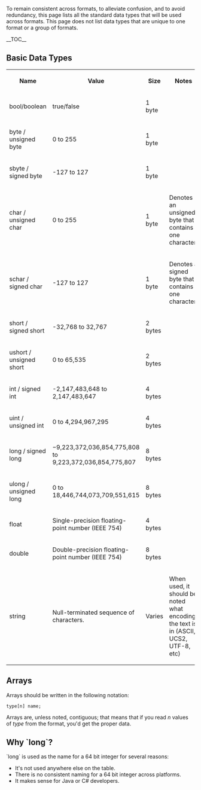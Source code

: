 <!---
 - @name Data Types
 - @slugs Types Data_Types
 --->

To remain consistent across formats, to alleviate confusion, and to avoid redundancy, this page lists all the standard data types that will be used across formats. This page does not list data types that are unique to one format or a group of formats.

__TOC__

== Basic Data Types ==

<table>
 <tr>
  <th>Name</th>
  <th>Value</th>
  <th>Size</th>
  <th>Notes</th>
 </tr>
 <tr>
  <td>bool/boolean</td>
  <td>true/false</td>
  <td>1 byte</td>
  <td></td>
 </tr>
  <tr>
  <td>byte / unsigned byte</td>
  <td>0 to 255</td>
  <td>1 byte</td>
  <td></td>
 </tr>
  <tr>
  <td>sbyte / signed byte</td>
  <td>-127 to 127</td>
  <td>1 byte</td>
  <td></td>
 </tr>
  <tr>
  <td>char / unsigned char</td>
  <td>0 to 255</td>
  <td>1 byte</td>
  <td>Denotes an unsigned byte that contains one character.</td>
 </tr>
  <tr>
  <td>schar / signed char</td>
  <td>-127 to 127</td>
  <td>1 byte</td>
  <td>Denotes a signed byte that contains one character.</td>
 </tr>
  <tr>
  <td>short / signed short</td>
  <td>-32,768 to 32,767</td>
  <td>2 bytes</td>
  <td></td>
 </tr>
  <tr>
  <td>ushort / unsigned short</td>
  <td>0 to 65,535</td>
  <td>2 bytes</td>
  <td></td>
 </tr>
  <tr>
  <td>int / signed int</td>
  <td>-2,147,483,648 to 2,147,483,647</td>
  <td>4 bytes</td>
  <td></td>
 </tr>
  <tr>
  <td>uint / unsigned int</td>
  <td>0 to 4,294,967,295</td>
  <td>4 bytes</td>
  <td></td>
 </tr>
  <tr>
  <td>long / signed long</td>
  <td>−9,223,372,036,854,775,808 to 9,223,372,036,854,775,807</td>
  <td>8 bytes</td>
  <td></td>
 </tr>
  <tr>
  <td>ulong / unsigned long</td>
  <td>0 to 18,446,744,073,709,551,615</td>
  <td>8 bytes</td>
  <td></td>
 </tr>
  <tr> 
  <td>float</td>
  <td>Single-precision floating-point number (IEEE 754)</td>
  <td>4 bytes</td>
  <td></td>
 </tr>
  <tr>
  <td>double</td>
  <td>Double-precision floating-point number (IEEE 754)</td>
  <td>8 bytes</td>
  <td></td>
 </tr>
  <tr>
  <td>string</td>
  <td>Null-terminated sequence of characters.</td>
  <td>Varies</td>
  <td>When used, it should be noted what encoding the text is in (ASCII, UCS2, UTF-8, etc)</td>
 </tr>
</table>

== Arrays ==
Arrays should be written in the following notation:
<pre>type[n] name;</pre>
Arrays are, unless noted, contiguous; that means that if you read ''n'' values of ''type'' from the format, you'd get the proper data.

== Why `long`? ==
`long` is used as the name for a 64 bit integer for several reasons:
* It's not used anywhere else on the table.
* There is no consistent naming for a 64 bit integer across platforms.
* It makes sense for Java or C# developers.